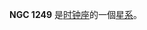 {{NGCInfoBox|NGCID=NGC 1249|發現者=約翰·弗里德里希·威廉·赫歇爾|發現日期=1834年12月5日|其他編號=ESO 155-6,IRAS03085-5331|曆元=J2000.0|赤經=3時10分1.1秒
|赤緯=-53°20'10"|星座=时钟座|星體=星系|星等=11.5|表面亮度=14|藍等=12.2}}

'''NGC 1249''' 是[[时钟座|时钟座]]的一個[[星系|星系]]。

{{NGCReference|1249}}
{{Catalogs|NGC=1249}}